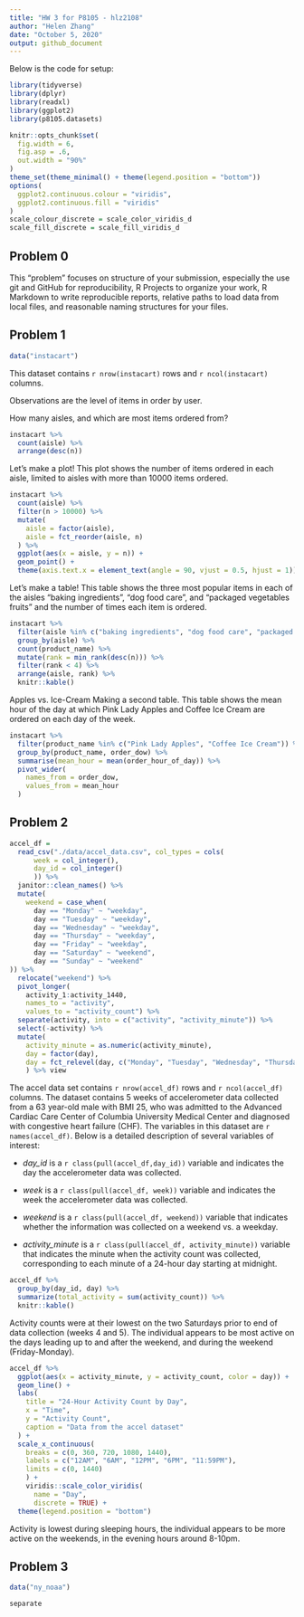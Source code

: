 ```yaml
---
title: "HW 3 for P8105 - hlz2108"
author: "Helen Zhang"
date: "October 5, 2020"
output: github_document
---
```

Below is the code for setup:

```r
library(tidyverse)
library(dplyr)
library(readxl)
library(ggplot2)
library(p8105.datasets)

knitr::opts_chunk$set(
  fig.width = 6,
  fig.asp = .6,
  out.width = "90%"
)
theme_set(theme_minimal() + theme(legend.position = "bottom"))
options(
  ggplot2.continuous.colour = "viridis",
  ggplot2.continuous.fill = "viridis"
)
scale_colour_discrete = scale_color_viridis_d
scale_fill_discrete = scale_fill_viridis_d
```

## Problem 0

This “problem” focuses on structure of your submission, especially the use git and GitHub for reproducibility, R Projects to organize your work, R Markdown to write reproducible reports, relative paths to load data from local files, and reasonable naming structures for your files.

## Problem 1

```r
data("instacart")
```

This dataset contains `r nrow(instacart)` rows and `r ncol(instacart)` columns.

Observations are the level of items in order by user. 

How many aisles, and which are most items ordered from?

```r
instacart %>% 
  count(aisle) %>% 
  arrange(desc(n))
```

Let's make a plot!
This plot shows the number of items ordered in each aisle, limited to aisles with more than 10000 items ordered.

```r
instacart %>% 
  count(aisle) %>% 
  filter(n > 10000) %>% 
  mutate(
    aisle = factor(aisle),
    aisle = fct_reorder(aisle, n)
  ) %>% 
  ggplot(aes(x = aisle, y = n)) +
  geom_point() + 
  theme(axis.text.x = element_text(angle = 90, vjust = 0.5, hjust = 1))
```

Let's make a table!
This table shows the three most popular items in each of the aisles “baking ingredients”, “dog food care”, and “packaged vegetables fruits” and the number of times each item is ordered.

```r
instacart %>% 
  filter(aisle %in% c("baking ingredients", "dog food care", "packaged vegetables fruits")) %>% 
  group_by(aisle) %>% 
  count(product_name) %>% 
  mutate(rank = min_rank(desc(n))) %>% 
  filter(rank < 4) %>% 
  arrange(aisle, rank) %>% 
  knitr::kable()
```

Apples vs. Ice-Cream
Making a second table.
This table shows the mean hour of the day at which Pink Lady Apples and Coffee Ice Cream are ordered on each day of the week.

```r
instacart %>% 
  filter(product_name %in% c("Pink Lady Apples", "Coffee Ice Cream")) %>% 
  group_by(product_name, order_dow) %>% 
  summarise(mean_hour = mean(order_hour_of_day)) %>% 
  pivot_wider(
    names_from = order_dow,
    values_from = mean_hour
  )
```

## Problem 2

```r
accel_df = 
  read_csv("./data/accel_data.csv", col_types = cols(
      week = col_integer(),
      day_id = col_integer()
      )) %>%
  janitor::clean_names() %>% 
  mutate(
    weekend = case_when(
      day == "Monday" ~ "weekday",
      day == "Tuesday" ~ "weekday",
      day == "Wednesday" ~ "weekday",
      day == "Thursday" ~ "weekday",
      day == "Friday" ~ "weekday",
      day == "Saturday" ~ "weekend",
      day == "Sunday" ~ "weekend"
)) %>% 
  relocate("weekend") %>%
  pivot_longer(
    activity_1:activity_1440, 
    names_to = "activity",
    values_to = "activity_count") %>% 
  separate(activity, into = c("activity", "activity_minute")) %>%
  select(-activity) %>%
  mutate(
    activity_minute = as.numeric(activity_minute),
    day = factor(day),
    day = fct_relevel(day, c("Monday", "Tuesday", "Wednesday", "Thursday", "Friday", "Saturday", "Sunday"))
    ) %>% view
```

The accel data set contains `r nrow(accel_df)` rows and `r ncol(accel_df)` columns. The dataset contains 5 weeks of accelerometer data collected from a 63 year-old male with BMI 25, who was admitted to the Advanced Cardiac Care Center of Columbia University Medical Center and diagnosed with congestive heart failure (CHF). The variables in this dataset are `r names(accel_df)`. Below is a detailed description of several variables of interest:

* _day_id_ is a `r class(pull(accel_df,day_id))` variable and indicates the day the accelerometer data was collected.

* _week_ is a `r class(pull(accel_df, week))` variable and indicates the week the accelerometer data was collected.

* _weekend_ is a `r class(pull(accel_df, weekend))` variable that indicates whether the information was collected on a weekend vs. a weekday.

* _activity_minute_ is a `r class(pull(accel_df, activity_minute))` variable that indicates the minute when the activity count was collected, corresponding to each minute of a 24-hour day starting at midnight.

```r
accel_df %>% 
  group_by(day_id, day) %>%
  summarize(total_activity = sum(activity_count)) %>% 
  knitr::kable()
```

Activity counts were at their lowest on the two Saturdays prior to end of data collection (weeks 4 and 5). The individual appears to be most active on the days leading up to and after the weekend, and during the weekend (Friday-Monday).

```r
accel_df %>% 
  ggplot(aes(x = activity_minute, y = activity_count, color = day)) + 
  geom_line() +
  labs(
    title = "24-Hour Activity Count by Day",
    x = "Time",
    y = "Activity Count",
    caption = "Data from the accel dataset"
  ) + 
  scale_x_continuous(
    breaks = c(0, 360, 720, 1080, 1440), 
    labels = c("12AM", "6AM", "12PM", "6PM", "11:59PM"),
    limits = c(0, 1440)
    ) + 
    viridis::scale_color_viridis(
      name = "Day",
      discrete = TRUE) + 
  theme(legend.position = "bottom")
```

Activity is lowest during sleeping hours, the individual appears to be more active on 
the weekends, in the evening hours around 8-10pm.

## Problem 3

```r
data("ny_noaa")

separate
```

